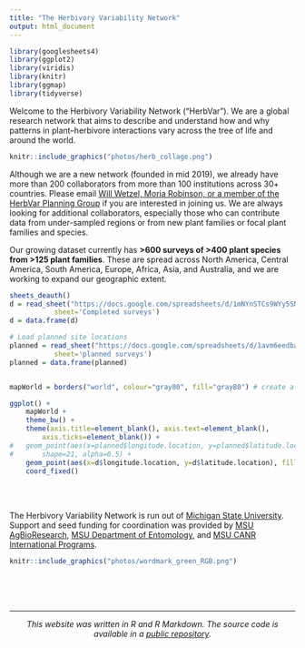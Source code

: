 ```yaml
---
title: "The Herbivory Variability Network"
output: html_document
---
```


```r
library(googlesheets4)
library(ggplot2)
library(viridis)
library(knitr)
library(ggmap)
library(tidyverse) 
```

Welcome to the Herbivory Variability Network ("HerbVar"). We are a global research network that aims to describe and understand how and why patterns in plant--herbivore interactions vary across the tree of life and around the world.

```r
knitr::include_graphics("photos/herb_collage.png")
```

Although we are a new network (founded in mid 2019), we already have more than 200 collaborators from more than 100 institutions across 30+ countries. Please email [Will Wetzel, Moria Robinson, or a member of the HerbVar Planning Group](leadership.html) if you are interested in joining us. We are always looking for additional collaborators, especially those who can contribute data from under-sampled regions or from new plant families or focal plant families and species.


Our growing dataset currently has **>600 surveys of >400 plant species from >125 plant families**. These are spread across North America, Central America, South America, Europe, Africa, Asia, and Australia, and we are working to expand our geographic extent.

```r

sheets_deauth()
d = read_sheet("https://docs.google.com/spreadsheets/d/1mNYnSTCs9WYy5SN2HF4VYep550Sccz9xU5o8JuYut-A/edit?usp=sharing",
           sheet='Completed surveys')
d = data.frame(d)

# Load planned site locations
planned = read_sheet("https://docs.google.com/spreadsheets/d/1avm6eedbaLt3V1E3q2lg6IuUs7mPPEKWcsvlhWsfqk4/edit?usp=sharing",
           sheet='planned surveys')
planned = data.frame(planned)


mapWorld = borders("world", colour="gray80", fill="gray80") # create a layer of borders

```


```r
ggplot() + 
	mapWorld + 
	theme_bw() + 
	theme(axis.title=element_blank(), axis.text=element_blank(),
		axis.ticks=element_blank()) + 
#	geom_point(aes(x=planned$longitude.location, y=planned$latitude.location), fill=viridis(2,)[1], size=1.25,
#		shape=21, alpha=0.5) +
	geom_point(aes(x=d$longitude.location, y=d$latitude.location), fill=viridis(2)[2], size=1.75, shape=21, alpha=0.7) +
	coord_fixed()
```

<br>
<br>

The Herbivory Variability Network is run out of [Michigan State University](https://msu.edu/). Support and seed funding for coordination was provided by [MSU AgBioResearch](https://www.canr.msu.edu/research/), [MSU Department of Entomology](https://www.canr.msu.edu/ent/), and [MSU CANR International Programs](https://www.canr.msu.edu/global/).


```r
knitr::include_graphics("photos/wordmark_green_RGB.png")
```

<br>
<br>
<br>

***

<center> _This website was written in R and R Markdown. The source code is available in a [public repository](https://github.com/wcwetzel/HerbVar.github.io)._ </center>